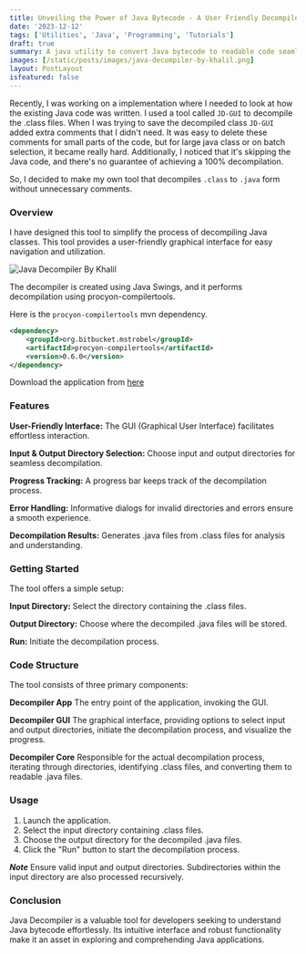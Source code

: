 ```yaml
---
title: Unveiling the Power of Java Bytecode - A User Friendly Decompiler tool by Khalil
date: '2023-12-12'
tags: ['Utilities', 'Java', 'Programming', 'Tutorials']
draft: true
summary: A java utility to convert Java bytecode to readable code seamlessly through a user-friendly graphical interface, simplifying code analysis and comprehension
images: [/static/posts/images/java-decompiler-by-khalil.png]
layout: PostLayout
isfeatured: false
---
```


Recently, I was working on a implementation where I needed to look at how the existing Java code was written. I used a tool called `JD-GUI` to decompile the .class files. When I was trying to save the decompiled class `JD-GUI` added extra comments that I didn't need. It was easy to delete these comments for small parts of the code, but for large java class or on batch selection, it became really hard. Additionally, I noticed that it's skipping the Java code, and there's no guarantee of achieving a 100% decompilation.

So, I decided to make my own tool that decompiles `.class` to `.java` form without unnecessary comments.

### Overview

I have designed this tool to simplify the process of decompiling Java classes. This tool provides a user-friendly graphical interface for easy navigation and utilization.

![Java Decompiler By Khalil](/static/posts/images/java-decompiler-by-khalil.png)

The decompiler is created using Java Swings, and it performs decompilation using procyon-compilertools.

Here is the `procyon-compilertools` mvn dependency.

```xml
<dependency>
    <groupId>org.bitbucket.mstrobel</groupId>
    <artifactId>procyon-compilertools</artifactId>
    <version>0.6.0</version>
</dependency>
```

Download the application from [here](/static/posts/resources/java-decompiler.zip)

### Features

**User-Friendly Interface:** The GUI (Graphical User Interface) facilitates effortless interaction.

**Input & Output Directory Selection:** Choose input and output directories for seamless decompilation.

**Progress Tracking:** A progress bar keeps track of the decompilation process.

**Error Handling:** Informative dialogs for invalid directories and errors ensure a smooth experience.

**Decompilation Results:** Generates .java files from .class files for analysis and understanding.

### Getting Started

The tool offers a simple setup:

**Input Directory:** Select the directory containing the .class files.

**Output Directory:** Choose where the decompiled .java files will be stored.

**Run:** Initiate the decompilation process.

### Code Structure

The tool consists of three primary components:

**Decompiler App**
The entry point of the application, invoking the GUI.

**Decompiler GUI**
The graphical interface, providing options to select input and output directories, initiate the decompilation process, and visualize the progress.

**Decompiler Core**
Responsible for the actual decompilation process, iterating through directories, identifying .class files, and converting them to readable .java files.

### Usage

1. Launch the application.
1. Select the input directory containing .class files.
1. Choose the output directory for the decompiled .java files.
1. Click the "Run" button to start the decompilation process.

**_Note_**
Ensure valid input and output directories.
Subdirectories within the input directory are also processed recursively.

### Conclusion

Java Decompiler is a valuable tool for developers seeking to understand Java bytecode effortlessly. Its intuitive interface and robust functionality make it an asset in exploring and comprehending Java applications.
